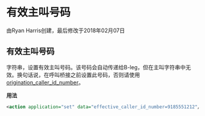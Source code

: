 # 有效主叫号码

由Ryan Harris创建，最后修改于2018年02月07日

## 有效主叫号码

字符串，设置有效主叫号码。该号码会自动传递给B-leg，但在主叫字符串中无效。换句话说，在呼叫桥接之前设置此号码，否则请使用[origination\_caller\_id\_number](../FreeSWITCH-Explained/Dialplan/Variables-Master-List_16352570.mdx#origination_caller_id_number)。

**用法**

```xml
<action application="set" data="effective_caller_id_number=9185551212"/>
```